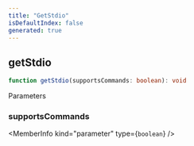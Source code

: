```yaml
---
title: "GetStdio"
isDefaultIndex: false
generated: true
---
```



<!-- This file was generated from the CommandKit source. Do not modify. Instead, re-run the "docgen" script -->


## getStdio

<GenerationInfo sourceFile="packages/commandkit/src/cli/app-process.ts" sourceLine="7" packageName="commandkit" />



```ts title="Signature"
function getStdio(supportsCommands: boolean): void
```
Parameters

### supportsCommands

<MemberInfo kind="parameter" type={`boolean`} />


